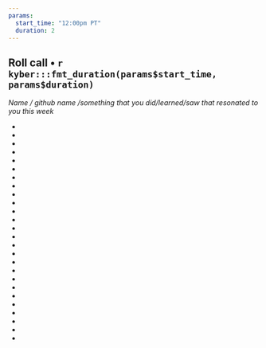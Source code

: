 ```yaml
---
params: 
  start_time: "12:00pm PT"
  duration: 2
---
```


## Roll call • `r kyber:::fmt_duration(params$start_time, params$duration)`

*Name / github name /something that you did/learned/saw that resonated to you this week*

- 
-    
-   
-  
- 
-  
-  
-  
- 
-  
-   
-  
- 
-  
-  
-  
- 
- 
-   
-  
- 
-  
-  
-  
- 
- 